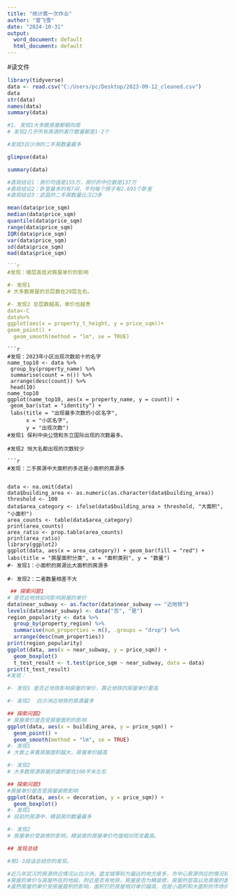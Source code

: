 ---
title: "统计第一次作业"
author: "曾飞雪"
date: "2024-10-31"
output:
  word_document: default
  html_document: default
---
#读文件

```{r}
library(tidyverse)
data <- read.csv("C:/Users/pc/Desktop/2023-09-12_cleaned.csv")
data
str(data) 
names(data)
summary(data)
```
```{r}
#1. 发现1大多数房屋都朝向南
# 发现2几乎所有房源的客厅数量都是1-2个
```


```{r}
#发现3白沙洲的二手房数量最多
```

```{r}
glimpse(data)
```

```{r}
summary(data)
```
```{r}
#直观结论1：房价均值是155万，房价的中位数是137万
#直观结论2：卧室最多的有7间，平均每个房子有2.695个卧室
#直观结论3：武昌的二手房数量比汉口多
```
```{r}
mean(data$price_sqm)
median(data$price_sqm)
quantile(data$price_sqm)
range(data$price_sqm)
IQR(data$price_sqm)
var(data$price_sqm)
sd(data$price_sqm)
mad(data$price_sqm)
```
```{r}
```{r}
#发现：楼层高低对房屋单价的影响

#- 发现1
# 大多数房屋的总层数在20层左右。

#- 发现2 总层数越高，单价也越贵
data<-C
data%>%
ggplot(aes(x = property_t_height, y = price_sqm))+
geom_point() +  
  geom_smooth(method = "lm", se = TRUE)
```
```
```{r}
#发现：2023年小区出现次数前十的名字
name_top10 <- data %>%
 group_by(property_name) %>%
 summarise(count = n()) %>%
 arrange(desc(count)) %>%
 head(10)
name_top10
ggplot(name_top10, aes(x = property_name, y = count)) +
 geom_bar(stat = "identity") +
 labs(title = "出现最多次数的小区名字",
      x = "小区名字",
      y = "出现次数")
#发现1 保利中央公馆和东立国际出现的次数最多。

#发现2 恒大名都出现的次数较少
```
```
```{r}
#发现：二手房源中大面积的多还是小面积的房源多


data <- na.omit(data) 
data$building_area <- as.numeric(as.character(data$building_area))
threshold <- 100  
data$area_category <- ifelse(data$building_area > threshold, "大面积", "小面积")
area_counts <- table(data$area_category)
print(area_counts) 
area_ratio <- prop.table(area_counts)  
print(area_ratio) 
library(ggplot2)  
ggplot(data, aes(x = area_category)) + geom_bar(fill = "red") + labs(title = "房屋面积分类", x = "面积类别", y = "数量")
#- 发现1：小面积的房源比大面积的房源多

#- 发现2：二者数量相差不大
```

```{r}
 ## 探索问题1
# 是否近地铁如何影响房屋的单价
data$near_subway <- as.factor(data$near_subway == "近地铁")  
levels(data$near_subway) <- data("否", "是")
region_popularity <- data %>%  
  group_by(property_region) %>%  
  summarise(num_properties = n(), .groups = "drop") %>%  
  arrange(desc(num_properties)) 
print(region_popularity)   
ggplot(data, aes(x = near_subway, y = price_sqm)) +  
  geom_boxplot()  
  t_test_result <- t.test(price_sqm ~ near_subway, data = data)  
print(t_test_result)
#发现：

#- 发现1 是否近地铁影响房屋的单价，靠近地铁的房屋单价要高

#- 发现2  白沙洲近地铁的房源最多
```
```{r}
## 探索问题2 
# 房屋单价是否受房屋面积的影响
ggplot(data, aes(x = building_area, y = price_sqm)) +  
  geom_point() +  
  geom_smooth(method = "lm", se = TRUE)
#- 发现1
# 大致上来看房屋面积越大，房屋单价越高

#- 发现2 
# 大多数房源房屋的面积都在100平米左右
```
```{r}
## 探索问题3
#房屋单价是否受房屋装修影响
ggplot(data, aes(x = decoration, y = price_sqm)) +  
  geom_boxplot()
#- 发现1 
# 目前的房源中，精装房的数量最多

#- 发现2
# 房屋单价受装修的影响，精装房的房屋单价均值相对而言最高。
```
```{r}
## 发现总结

#用1-3段话总结你的发现。

#近几年武汉的房源供应情况以白沙洲，盘龙城等较为偏远的地方居多，市中心房源供应的情况较少，由此可见市区土地有限，人口在逐渐往郊区外扩。
#房屋的单价与房屋所在的地段，附近是否有地铁，房屋是否为精装修，房屋的层高以及房屋的面积均相关。一般在其他条件相同的情况下地段越中心，附近有地铁，房屋为精装修，楼高偏高，面积大的房屋单价越高。
#虽然房屋的单价受房屋面积的影响，面积打的房屋相对单价越高，但是小面积和大面积的市场供需来看，小面积房屋更多。


```

